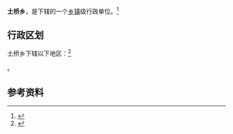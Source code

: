 {{中国乡级行政区|62/10/21/204/000}}

'''土桥乡'''，是{{PRC admin/fullname|62/10/21/204/000|3}}下辖的一个[[乡镇|乡镇]]级行政单位。<ref>{{PRC admin/ref sgc|{{PRC admin/parent|62/10/21/204/000}}}}</ref>

== 行政区划 ==

土桥乡下辖以下地区：<ref>{{PRC admin/ref sgc|62/10/21/204/000}}</ref>

{{PRC admin/children|62/10/21/204/000}}。

== 参考资料 ==

{{reflist}}

{{行政区划小作品}}
{{PRC admin/navcat|62/10/21/204/000}}